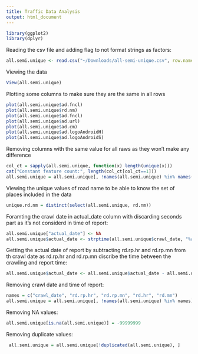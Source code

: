 ```yaml
---
title: Traffic Data Analysis
output: html_document
---
```


```r
library(ggplot2)
library(dplyr)
```

Reading the csv file and adding flag to not format strings as factors:
```r
all.semi.unique <- read.csv("~/Downloads/all-semi-unique.csv", row.names=NULL,stringsAsFactors=FALSE)
```

Viewing the data
```r
View(all.semi.unique)
```

Plotting some columns to make sure they are the same in all rows
```r
plot(all.semi.unique$ad.fncl)
plot(all.semi.unique$rd.nm)
plot(all.semi.unique$ad.fncl)
plot(all.semi.unique$ad.url)
plot(all.semi.unique$ad.cm)
plot(all.semi.unique$ad.logoAndroidH)
plot(all.semi.unique$ad.logoAndroidS)
```

Removing columns with the same value for all raws as they won't make any difference
```r
col_ct = sapply(all.semi.unique, function(x) length(unique(x)))
cat("Constant feature count:", length(col_ct[col_ct==1]))
all.semi.unique = all.semi.unique[, !names(all.semi.unique) %in% names(col_ct[col_ct==1])]
```

Viewing the unique values of road name to be able to know the set of places included in the data
```r
unique.rd.nm = distinct(select(all.semi.unique, rd.nm))
```

Foramting the crawl date in actual_date column with discarding seconds part as it's not considerd in time of report:
```r
all.semi.unique["actual_date"] <- NA
all.semi.unique$actual_date <- strptime(all.semi.unique$crawl_date, "%a %b %d %H:%M", tz = "UTC")
```

Getting the actual date of report by subtracting rd.rp.hr and rd.rp.mn from th crawl date as rd.rp.hr and rd.rp.mn discribe the time between the crawling and report time:
```r
all.semi.unique$actual_date <- all.semi.unique$actual_date - all.semi.unique$rd.rp.hr * 3600 - all.semi.unique$rd.rp.mn * 60
```

Removing crawl date and time of report:
```r
names = c("crawl_date", "rd.rp.hr", "rd.rp.mn", "rd.hr", "rd.mn")
all.semi.unique = all.semi.unique[, !names(all.semi.unique) %in% names]
```

Removing NA values:
```r
all.semi.unique[is.na(all.semi.unique)] = -99999999
```

Removing duplicate values:
```r
 all.semi.unique = all.semi.unique[!duplicated(all.semi.unique), ]
```